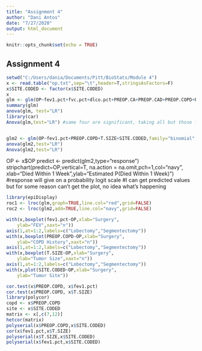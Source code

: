 ```yaml
---
title: "Assignment 4"
author: "Dani Antos"
date: "7/27/2020"
output: html_document
---
```


```r
knitr::opts_chunk$set(echo = TRUE)
```

## Assignment 4

```r
setwd("C:/Users/dania/Documents/Pitt/BioStats/Module 4")
x <- read.table("op.txt",sep="\t",header=T,stringsAsFactors=F)
x$SITE.CODED <- factor(x$SITE.CODED)
x 
glm <- glm(OP~fev1.pct+fvc.pct+dlco.pct+PREOP.CA+PREOP.CAD+PREOP.COPD+PREOP.DM+PREOP.GERD+PREOP.HTN+T.SIZE+SITE.CODED, family="binomial",data=x)
summary(glm)
anova(glm, test="LR")
library(car)
Anova(glm,test="LR") #same four are significant, taking all but those four out of the model


glm2 <- glm(OP~fev1.pct+PREOP.COPD+T.SIZE+SITE.CODED,family="binomial",data=x)
anova(glm2,test="LR")
Anova(glm2,test="LR")

```

OP <- x$OP
predict <- predict(glm2,type="response")
stripchart(predict~OP,vertical=T, na.action = na.omit,pch=1,col="navy",
xlab="Died Within 1 Week",ylab="Estimated P(Died Within 1 Week)") #response will give on a probability logit scale
#I can get predicted values but for some reason can't get the plot, no idea what's happening


```r
library(epiDisplay)
roc1 <- lroc(glm,graph=TRUE,line.col="red",grid=FALSE)
roc2 <- lroc(glm2,add=TRUE,line.col="navy",grid=FALSE)
```
```r
with(x,boxplot(fev1.pct~OP,xlab="Surgery",
	ylab="FEV",xaxt="n")) 
axis(1,at=1:2,labels=c("Lobectomy","Segmentectomy")) 
with(x,boxplot(PREOP.COPD~OP,xlab="Surgery",
	ylab="COPD History",xaxt="n"))
axis(1,at=1:2,labels=c("Lobectomy","Segmentectomy"))
with(x,boxplot(T.SIZE~OP,xlab="Surgery",
	ylab="Tumor Size",xaxt="n"))
axis(1,at=1:2,labels=c("Lobectomy","Segmentectomy"))
with(x,plot(SITE.CODED~OP,xlab="Surgery",
	ylab="Tumor Site"))

```

```r
cor.test(x$PREOP.COPD, x$fev1.pct)
cor.test(x$PREOP.COPD, x$T.SIZE)
library(polycor)
copd <- x$PREOP.COPD
site <- x$SITE.CODED
matrix <- x[,c(7,12)]
hetcor(matrix)
polyserial(x$PREOP.COPD,x$SITE.CODED)
cor(x$fev1.pct,x$T.SIZE)
polyserial(x$T.SIZE,x$SITE.CODED)
polyserial(x$fev1.pct,x$SITE.CODED)

```

